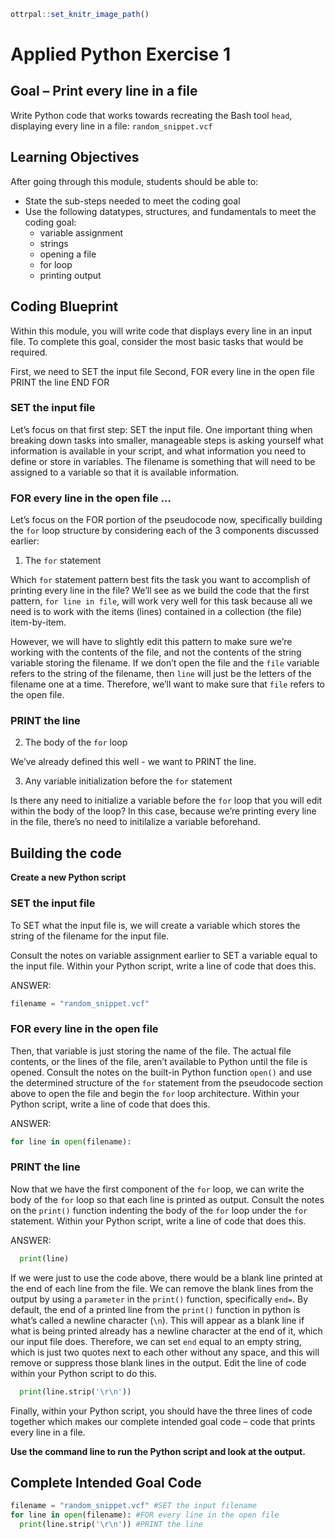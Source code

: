 ```r
ottrpal::set_knitr_image_path()
```

# Applied Python Exercise 1

## Goal -- Print every line in a file

Write Python code that works towards recreating the Bash tool `head`, displaying every line in a file: `random_snippet.vcf`

## Learning Objectives

After going through this module, students should be able to: 

* State the sub-steps needed to meet the coding goal
* Use the following datatypes, structures, and fundamentals to meet the coding goal:
  * variable assignment
  * strings
  * opening a file
  * for loop
  * printing output

## Coding Blueprint

Within this module, you will write code that displays every line in an input file. To complete this goal, consider the most basic tasks that would be required.

First, we need to SET the input file
Second, FOR every line in the open file
  PRINT the line
END FOR

### SET the input file

Let's focus on that first step: SET the input file. One important thing when breaking down tasks into smaller, manageable steps is asking yourself what information is available in your script, and what information you need to define or store in variables. The filename is something that will need to be assigned to a variable so that it is available information. 

### FOR every line in the open file ...

Let's focus on the FOR portion of the pseudocode now, specifically building the `for` loop structure by considering each of the 3 components discussed earlier:

1. The `for` statement

  Which `for` statement pattern best fits the task you want to accomplish of printing every line in the file? We'll see as we build the code that the first pattern, `for line in file`, will work very well for this task because all we need is to work with the items (lines) contained in a collection (the file) item-by-item.
  
  However, we will have to slightly edit this pattern to make sure we're working with the contents of the file, and not the contents of the string variable storing the filename. If we don't open the file and the `file` variable refers to the string of the filename, then `line` will just be the letters of the filename one at a time. Therefore, we'll want to make sure that `file` refers to the open file.

### PRINT the line

2. The body of the `for` loop

  We've already defined this well - we want to PRINT the line.

3. Any variable initialization before the `for` statement

  Is there any need to initialize a variable before the `for` loop that you will edit within the body of the loop? In this case, because we're printing every line in the file, there's no need to initilalize a variable beforehand.

## Building the code

**Create a new Python script**

### SET the input file

To SET what the input file is, we will create a variable which stores the string of the filename for the input file.

Consult the notes on variable assignment earlier to SET a variable equal to the input file. Within your Python script, write a line of code that does this. 

ANSWER:
```python
filename = "random_snippet.vcf"
```

### FOR every line in the open file

Then, that variable is just storing the name of the file. The actual file contents, or the lines of the file, aren't available to Python until the file is opened. Consult the notes on the built-in Python function `open()` and use the determined structure of the `for` statement from the pseudocode section above to open the file and begin the `for` loop architecture. Within your Python script, write a line of code that does this.

ANSWER:
```python
for line in open(filename):
```

### PRINT the line

Now that we have the first component of the `for` loop, we can write the body of the `for` loop so that each line is printed as output. Consult the notes on the `print()` function indenting the body of the `for` loop under the `for` statement. Within your Python script, write a line of code that does this.

ANSWER:
```python
  print(line)
```

If we were just to use the code above, there would be a blank line printed at the end of each line from the file. We can remove the blank lines from the output by using a `parameter` in the `print()` function, specifically `end=`. By default, the end of a printed line from the `print()` function in python is what's called a newline character (`\n`). This will appear as a blank line if what is being printed already has a newline character at the end of it, which our input file does. Therefore, we can set `end` equal to an empty string, which is just two quotes next to each other without any space, and this will remove or suppress those blank lines in the output. Edit the line of code within your Python script to do this.

```python
  print(line.strip('\r\n'))
```

Finally, within your Python script, you should have the three lines of code together which makes our complete intended goal code -- code that prints every line in a file.

**Use the command line to run the Python script and look at the output.**

## Complete Intended Goal Code

```python
filename = "random_snippet.vcf" #SET the input filename
for line in open(filename): #FOR every line in the open file
  print(line.strip('\r\n')) #PRINT the line
```